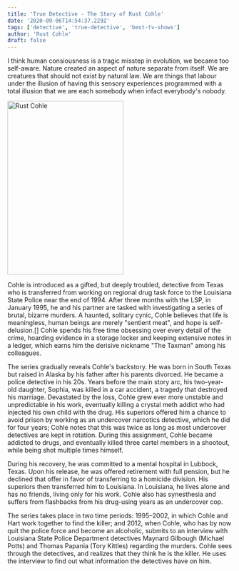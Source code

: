 ```yaml
---
title: 'True Detective - The Story of Rust Cohle'
date: '2020-09-06T14:54:37.229Z'
tags: ['detective', 'true-detective', 'best-tv-shows']
author: 'Rust Cohle'
draft: false
---
```


I think human consiousness is a tragic misstep in evolution, we became too self-aware. Nature created an aspect of nature separate from itself. We are creatures that should not exist by natural law. We are things that labour under the illusion of having this sensory experiences programmed with a total illusion that we are each somebody when infact everybody's nobody.


<img src={Rust} alt="Rust Cohle" width="260" height="390" />

Cohle is introduced as a gifted, but deeply troubled, detective from Texas who is transferred from working on regional drug task force to the Louisiana State Police near the end of 1994. After three months with the LSP, in January 1995, he and his partner are tasked with investigating a series of brutal, bizarre murders. A haunted, solitary cynic, Cohle believes that life is meaningless, human beings are merely "sentient meat", and hope is self-delusion.[] Cohle spends his free time obsessing over every detail of the crime, hoarding evidence in a storage locker and keeping extensive notes in a ledger, which earns him the derisive nickname "The Taxman" among his colleagues.

The series gradually reveals Cohle's backstory. He was born in South Texas but raised in Alaska by his father after his parents divorced. He became a police detective in his 20s. Years before the main story arc, his two-year-old daughter, Sophia, was killed in a car accident, a tragedy that destroyed his marriage. Devastated by the loss, Cohle grew ever more unstable and unpredictable in his work, eventually killing a crystal meth addict who had injected his own child with the drug. His superiors offered him a chance to avoid prison by working as an undercover narcotics detective, which he did for four years; Cohle notes that this was twice as long as most undercover detectives are kept in rotation. During this assignment, Cohle became addicted to drugs, and eventually killed three cartel members in a shootout, while being shot multiple times himself.

During his recovery, he was committed to a mental hospital in Lubbock, Texas. Upon his release, he was offered retirement with full pension, but he declined that offer in favor of transferring to a homicide division. His superiors then transferred him to Louisiana. In Louisiana, he lives alone and has no friends, living only for his work. Cohle also has synesthesia and suffers from flashbacks from his drug-using years as an undercover cop.

The series takes place in two time periods: 1995–2002, in which Cohle and Hart work together to find the killer; and 2012, when Cohle, who has by now quit the police force and become an alcoholic, submits to an interview with Louisiana State Police Department detectives Maynard Gilbough (Michael Potts) and Thomas Papania (Tory Kittles) regarding the murders. Cohle sees through the detectives, and realizes that they think he is the killer. He uses the interview to find out what information the detectives have on him.
